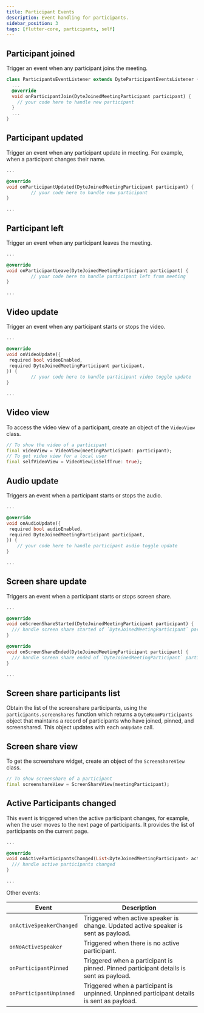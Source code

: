 ```yaml
---
title: Participant Events
description: Event handling for participants.
sidebar_position: 3
tags: [flutter-core, participants, self]
---
```


## Participant joined

Trigger an event when any participant joins the meeting.

```dart
class ParticipantsEventListener extends DyteParticipantEventsListener {
  ...
  @override
  void onParticipantJoin(DyteJoinedMeetingParticipant participant) {
    // your code here to handle new participant
  }
  ...
}
```

## Participant updated

Trigger an event when any participant update in meeting. For example, when a participant changes their name.

```dart
...

@override
void onParticipantUpdated(DyteJoinedMeetingParticipant participant) {
         // your code here to handle new participant
}

...
```

## Participant left

Trigger an event when any participant leaves the meeting.

```dart
...

@override
void onParticipantLeave(DyteJoinedMeetingParticipant participant) {
         // your code here to handle participant left from meeting
}

...
```

## Video update

Trigger an event when any participant starts or stops the video.

```dart
...

@override
void onVideoUpdate({
 required bool videoEnabled,
 required DyteJoinedMeetingParticipant participant,
}) {
         // your code here to handle participant video toggle update
}

...
```

## Video view

To access the video view of a participant, create an object of the `VideoView` class.

```dart
// To show the video of a participant
final videoView = VideoView(meetingParticipant: participant);
// To get video view for a local user
final selfVideoView = VideoView(isSelfTrue: true);
```

## Audio update

Triggers an event when a participant starts or stops the audio.

```dart
...

@override
void onAudioUpdate({
 required bool audioEnabled,
 required DyteJoinedMeetingParticipant participant,
}) {
    // your code here to handle participant audio toggle update
}

...
```

## Screen share update

Triggers an event when a participant starts or stops screen share.

```dart
...

@override
void onScreenShareStarted(DyteJoinedMeetingParticipant participant) {
  /// handle screen share started of `DyteJoinedMeetingParticipant` participant
}

@override
void onScreenShareEnded(DyteJoinedMeetingParticipant participant) {
  /// handle screen share ended of `DyteJoinedMeetingParticipant` participant
}

...
```

## Screen share participants list

Obtain the list of the screenshare participants, using the `participants.screenshares` function which returns a `DyteRoomParticipants` object that maintains a record of participants who have joined, pinned, and screenshared. This object updates with each `onUpdate` call.

## Screen share view

To get the screenshare widget, create an object of the `ScreenshareView` class.

```dart
// To show screenshare of a participant
final screenshareView = ScreenShareView(meetingParticipant);
```

## Active Participants changed

This event is triggered when the active participant changes, for example, when the user moves to the next page of participants. It provides the list of participants on the current page.

```dart
...

@override
void onActiveParticipantsChanged(List<DyteJoinedMeetingParticipant> active) {
  /// handle active participants changed
}

...
```

Other events:

| **Event**                | **Description**                                                                            |
| ------------------------ | ------------------------------------------------------------------------------------------ |
| `onActiveSpeakerChanged` | Triggered when active speaker is change. Updated active speaker is sent as payload.        |
| `onNoActiveSpeaker`      | Triggered when there is no active participant.                                             |
| `onParticipantPinned`    | Triggered when a participant is pinned. Pinned participant details is sent as payload.     |
| `onParticipantUnpinned`  | Triggered when a participant is unpinned. Unpinned participant details is sent as payload. |
